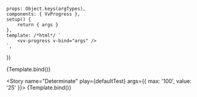 
<Meta
	title="Components/Progress"
	component={VvProgress}
	args={defaultArgs}
	argTypes={argTypes}
/>

	props: Object.keys(argTypes),
	components: { VvProgress },
	setup() {
		return { args }
	},
	template: /*html*/ `
		<vv-progress v-bind="args" />
	`,
})

<Story name="Default" play={defaultTest}>
	{Template.bind()}
</Story>

<Story name="Determinate" play={defaultTest} args={{ max: '100', value: '25' }}>
	{Template.bind()}
</Story>
